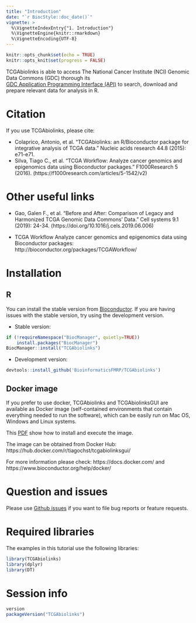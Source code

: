 ```yaml
---
title: "Introduction"
date: "`r BiocStyle::doc_date()`"
vignette: >
  %\VignetteIndexEntry{"1. Introduction"}
  %\VignetteEngine{knitr::rmarkdown}
  %\VignetteEncoding{UTF-8}
---
```


```r
knitr::opts_chunk$set(echo = TRUE)
knitr::opts_knit$set(progress = FALSE)
```

TCGAbiolinks is able to access The National Cancer Institute (NCI) Genomic Data Commons (GDC) thorough its  
[GDC Application Programming Interface (API)](https://gdc.cancer.gov/developers/gdc-application-programming-interface-api) 
to search, download and prepare relevant data for analysis in R. 

# Citation

If you use TCGAbiolinks, please cite:

* Colaprico, Antonio, et al. "TCGAbiolinks: an R/Bioconductor package for integrative analysis of TCGA data." Nucleic acids research 44.8 (2015): e71-e71.
* Silva, Tiago C., et al. "TCGA Workflow: Analyze cancer genomics and epigenomics data using Bioconductor packages." F1000Research 5 (2016). (https://f1000research.com/articles/5-1542/v2)

# Other useful links

* Gao, Galen F., et al. "Before and After: Comparison of Legacy and Harmonized TCGA Genomic Data Commons’ Data." Cell systems 9.1 (2019): 24-34. (https://doi.org/10.1016/j.cels.2019.06.006)

* TCGA Workflow Analyze cancer genomics and epigenomics data using Bioconductor packages: http://bioconductor.org/packages/TCGAWorkflow/

# Installation

## R
You can install the stable version from [Bioconductor](http://bioconductor.org/packages/release/bioc/html/TCGAbiolinks.html).
If you are having issues with the stable version, try using the development version.

* Stable version:
```r
if (!requireNamespace("BiocManager", quietly=TRUE))
    install.packages("BiocManager")
BiocManager::install("TCGAbiolinks")
```

* Development version:
```r
devtools::install_github('BioinformaticsFMRP/TCGAbiolinks')
```

## Docker image

If you prefer to use docker, TCGAbiolinks and TCGAbiolinksGUI are available as Docker image (self-contained environments that contain everything needed to run the software), which can be easily run on Mac OS, Windows and Linux systems. 

This [PDF](https://drive.google.com/open?id=0B0-8N2fjttG-QXp5LVlPQnVQejg) show how to install and execute the image.

The image can be obtained from Docker Hub: https://hub.docker.com/r/tiagochst/tcgabiolinksgui/

For more information please check: https://docs.docker.com/ and https://www.bioconductor.org/help/docker/


# Question and issues

Please use [Github issues](https://github.com/BioinformaticsFMRP/TCGAbiolinks/issues) if you want to file bug reports or feature requests.

# Required libraries

The examples in this tutorial use the following libraries: 
```r
library(TCGAbiolinks)
library(dplyr)
library(DT)
```

# Session info
```r
version
packageVersion("TCGAbiolinks")
```
